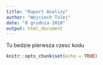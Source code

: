 ---
title: "Raport Analizy"
author: "Wojciech Tulej"
date: "8 grudnia 2018"
output: html_document
---

Tu bedzie pierwsza czesc kodu 
```{r setup, include=FALSE}
knitr::opts_chunk$set(echo = TRUE)
```


